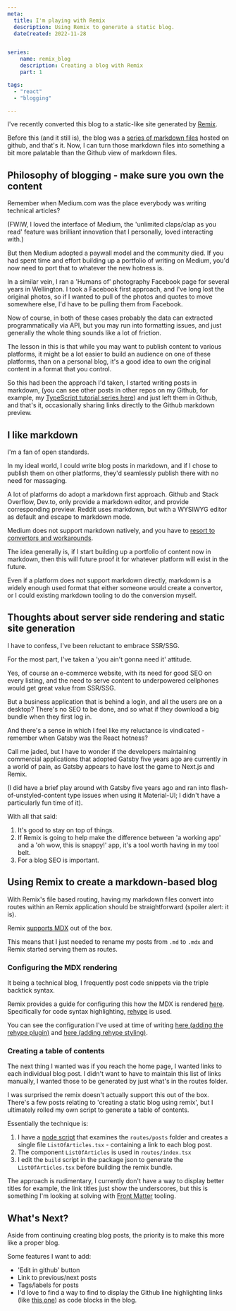 ```yaml
---
meta:
  title: I'm playing with Remix
  description: Using Remix to generate a static blog.
  dateCreated: 2022-11-28


series: 
    name: remix_blog
    description: Creating a blog with Remix
    part: 1

tags: 
  - "react"
  - "blogging"

---
```


I've recently converted this blog to a static-like site generated by [Remix](https://remix.run/).

Before this (and it still is), the blog was a [series of markdown files](https://github.com/dwjohnston/blacksheepcode/tree/bea73615b3362806b198850fe4c8a910993d63b6/src) hosted on github, and that's it. Now, I can turn those markdown files into something a bit more palatable than the Github view of markdown files. 

## Philosophy of blogging - make sure you own the content

Remember when Medium.com was the place everybody was writing technical articles? 

(FWIW, I loved the interface of Medium, the 'unlimited claps/clap as you read' feature was brilliant innovation that I personally, loved interacting with.)

But then Medium adopted a paywall model and the community died. If you had spent time and effort building up a portfolio of writing on Medium, you'd now need to port that to whatever the new hotness is. 

In a similar vein, I ran a 'Humans of' photography Facebook page for several years in Wellington. I took a Facebook first approach, and I've long lost the original photos, so if I wanted to pull of the photos and quotes to move somewhere else, I'd have to be pulling them from Facebook. 

Now of course, in both of these cases probably the data can extracted programmatically via API, but you may run into formatting issues, and just generally the whole thing sounds like a lot of friction. 

The lesson in this is that while you may want to publish content to various platforms, it might be a lot easier to build an audience on one of these platforms, than on a personal blog, it's a good idea to own the original content in a format that you control. 

So this had been the approach I'd taken, I started writing posts in markdown, (you can see other posts in other repos on my Github, for example, my [TypeScript tutorial series here](https://github.com/dwjohnston/ts-tutorial-series)) and just left them in Github, and that's it, occasionally sharing links directly to the Github markdown preview. 

## I like markdown

I'm a fan of open standards. 

In my ideal world, I could write blog posts in markdown, and if I chose to publish them on other platforms, they'd seamlessly publish there with no need for massaging. 

A lot of platforms do adopt a markdown first approach. Github and Stack Overflow, Dev.to,  only provide a markdown editor, and provide corresponding preview. Reddit uses markdown, but with a WYSIWYG editor as default and escape to markdown mode. 

Medium does not support markdown natively, and you have to [resort to convertors and workarounds](https://medium.com/@blittler/how-to-write-on-medium-in-markdown-de736668e5c0).

The idea generally is, if I start building up a portfolio of content now in markdown, then this will future proof it for whatever platform will exist in the future. 

Even if a platform does not support markdown directly, markdown is a widely enough used format that either someone would create a convertor, or I could existing markdown tooling to do the conversion myself. 

## Thoughts about server side rendering and static site generation 

I have to confess, I've been reluctant to embrace SSR/SSG. 

For the most part, I've taken a 'you ain't gonna need it' attitude. 

Yes, of course an e-commerce website, with its need for good SEO on every listing, and the need to serve content to underpowered cellphones would get great value from SSR/SSG. 

But a business application that is behind a login, and all the users are on a desktop? There's no SEO to be done, and so what if they download a big bundle when they first log in. 

And there's a sense in which I feel like my reluctance is vindicated - remember when Gatsby was the React hotness? 

Call me jaded, but I have to wonder if the developers maintaining commercial applications that adopted Gatsby five years ago are currently in a world of pain, as Gatsby appears to have lost the game to Next.js and Remix. 

(I did have a brief play around with Gatsby five years ago and ran into flash-of-unstyled-content type issues when using it Material-UI; I didn't have a particularly fun time of it). 

With all that said: 

1. It's good to stay on top of things. 
2. If Remix is going to help make the difference between 'a working app' and a 'oh wow, this is snappy!' app, it's a tool worth having in my tool belt. 
3. For a blog SEO is important. 

## Using Remix to create a markdown-based blog

With Remix's file based routing, having  my markdown files convert into routes within an Remix application should be straightforward (spoiler alert: it is). 

Remix [supports MDX](https://remix.run/docs/en/v1/guides/mdx) out of the box.

This means that I just needed to rename my posts from `.md` to `.mdx` and Remix started serving them as routes. 

### Configuring the MDX rendering

It being a technical blog, I frequently post code snippets via the triple backtick syntax. 

Remix provides a guide for configuring this how the MDX is rendered [here](https://remix.run/docs/en/v1/guides/mdx#advanced-configuration). Specifically for code syntax highlighting, [rehype](https://github.com/rehypejs/rehype) is used.

You can see the configuration I've used at time of writing [here (adding the rehype plugin)](https://github.com/dwjohnston/blacksheepcode/blob/65205a2c9c61bb98abe07ea7742eed4e92911615/remix.config.js#L9-L18) and [here (adding rehype styling)](https://github.com/dwjohnston/blacksheepcode/blob/65205a2c9c61bb98abe07ea7742eed4e92911615/app/root.tsx#L10-L31).

### Creating a table of contents 

The next thing I wanted was if you reach the home page, I wanted links to each individual blog post. I didn't want to have to maintain this list of links manually, I wanted those to be generated by just what's in the routes folder. 

I was surprised the remix doesn't actually support this out of the box. There's a few posts relating to 'creating a static blog using remix', but I ultimately rolled my own script to generate a table of contents. 

Essentially the technique is: 

1. I have a [node script](https://github.com/dwjohnston/blacksheepcode/blob/65205a2c9c61bb98abe07ea7742eed4e92911615/buildTimeUtils/generateListOfArticles.ts) that examines the `routes/posts` folder and creates a single file `ListOfArticles.tsx` - containing a link to each blog post. 
2. The component `ListOfArticles` is used in `routes/index.tsx`
3. I edit the `build` script in the package json to generate the `ListOfArticles.tsx` before building the remix bundle. 

The approach is rudimentary, I currently don't have a way to display better titles for example, the link titles just show the underscores, but this is something I'm looking at solving with [Front Matter](https://frontmatter.codes/docs/markdown) tooling. 

## What's Next? 

Aside from continuing creating blog posts, the priority is to make this more like a proper blog. 

Some features I want to add: 

- 'Edit in github' button
- Link to previous/next posts
- Tags/labels for posts
- I'd love to find a way to find to display the Github line highlighting links (like [this one](https://github.com/dwjohnston/blacksheepcode/blob/65205a2c9c61bb98abe07ea7742eed4e92911615/remix.config.js#L9-L18)) as code blocks in the blog. 













